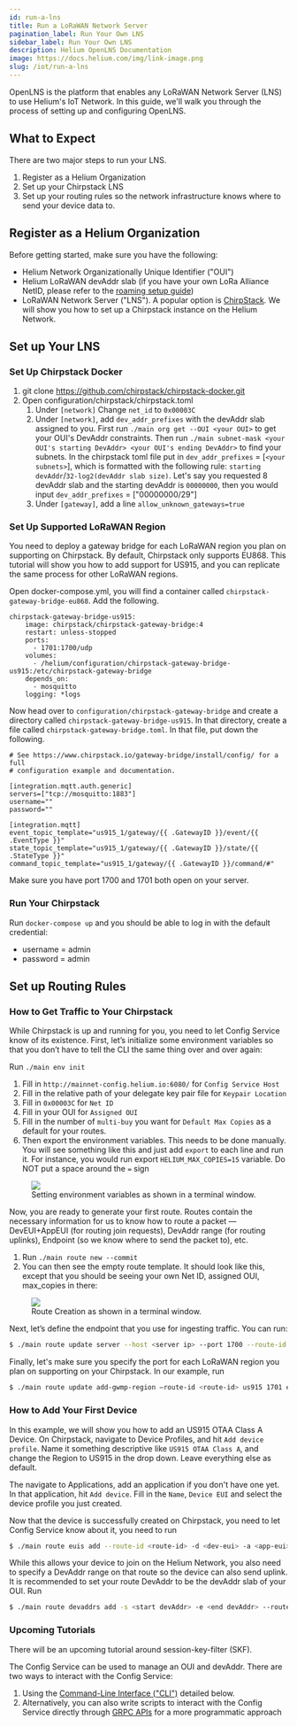 ```yaml
---
id: run-a-lns
title: Run a LoRaWAN Network Server
pagination_label: Run Your Own LNS
sidebar_label: Run Your Own LNS
description: Helium OpenLNS Documentation
image: https://docs.helium.com/img/link-image.png
slug: /iot/run-a-lns
---
```



OpenLNS is the platform that enables any LoRaWAN Network Server (LNS) to use Helium's IoT Network.
In this guide, we'll walk you through the process of setting up and configuring OpenLNS.

## What to Expect

There are two major steps to run your LNS.

1. Register as a Helium Organization
2. Set up your  Chirpstack LNS
3. Set up your routing rules so the network infrastructure knows where to send your device data to.

## Register as a Helium Organization

<!-- TODO: Description of necessary keys for configuration and what they do: (payer, owner, delegate) -->

Before getting started, make sure you have the following:

- Helium Network Organizationally Unique Identifier ("OUI")
- Helium LoRaWAN devAddr slab (if you have your own LoRa Alliance NetID, please refer to the
  [roaming setup guide](/iot/lorawan-roaming))
- LoRaWAN Network Server ("LNS"). A popular option is [ChirpStack](https://www.chirpstack.io). We
  will show you how to set up a Chirpstack instance on the Helium Network.

## Set up Your LNS

<!-- TODO: what is config service? -->

### Set Up Chirpstack Docker

1. git clone https://github.com/chirpstack/chirpstack-docker.git
2. Open configuration/chirpstack/chirpstack.toml
   1. Under `[network]` Change `net_id` to `0x00003C`
   2. Under `[network]`, add `dev_addr_prefixes` with the devAddr slab assigned to you. First run
      `./main org get --OUI <your OUI>` to get your OUI's DevAddr constraints. Then run
      `./main subnet-mask <your OUI's starting DevAddr> <your OUI's ending DevAddr>` to find your
      subnets. In the chirpstack toml file put in `dev_addr_prefixes` = [`<your subnets>`], which is
      formatted with the following rule: `starting devAddr`/`32-log2(devAddr slab size)`. Let's say
      you requested 8 devAddr slab and the starting devAddr is `00000000`, then you would input
      `dev_addr_prefixes` = ["00000000/29"]
   3. Under `[gateway]`, add a line `allow_unknown_gateways=true`

### Set Up Supported LoRaWAN Region

You need to deploy a gateway bridge for each LoRaWAN region you plan on supporting on Chirpstack. By
default, Chirpstack only supports EU868. This tutorial will show you how to add support for US915,
and you can replicate the same process for other LoRaWAN regions.

Open docker-compose.yml, you will find a container called `chirpstack-gateway-bridge-eu868`. Add the
following.

```
chirpstack-gateway-bridge-us915:
    image: chirpstack/chirpstack-gateway-bridge:4
    restart: unless-stopped
    ports:
      - 1701:1700/udp
    volumes:
      - /helium/configuration/chirpstack-gateway-bridge-us915:/etc/chirpstack-gateway-bridge
    depends_on:
      - mosquitto
    logging: *logs
```

Now head over to `configuration/chirpstack-gateway-bridge` and create a directory called
`chirpstack-gateway-bridge-us915`. In that directory, create a file called
`chirpstack-gateway-bridge.toml`. In that file, put down the following.

```
# See https://www.chirpstack.io/gateway-bridge/install/config/ for a full
# configuration example and documentation.

[integration.mqtt.auth.generic]
servers=["tcp://mosquitto:1883"]
username=""
password=""

[integration.mqtt]
event_topic_template="us915_1/gateway/{{ .GatewayID }}/event/{{ .EventType }}"
state_topic_template="us915_1/gateway/{{ .GatewayID }}/state/{{ .StateType }}"
command_topic_template="us915_1/gateway/{{ .GatewayID }}/command/#"
```

Make sure you have port 1700 and 1701 both open on your server.

### Run Your Chirpstack

Run `docker-compose up` and you should be able to log in with the default credential:

- username = admin
- password = admin

## Set up Routing Rules

### How to Get Traffic to Your Chirpstack

While Chirpstack is up and running for you, you need to let Config Service know of its existence.
First, let’s initialize some environment variables so that you don’t have to tell the CLI the same
thing over and over again:

Run `./main env init`

1.  Fill in `http://mainnet-config.helium.io:6080/` for `Config Service Host`
1.  Fill in the relative path of your delegate key pair file for `Keypair Location`
1.  Fill in `0x00003C` for `Net ID`
1.  Fill in your OUI for `Assigned OUI`
1.  Fill in the number of `multi-buy` you want for `Default Max Copies` as a default for your
    routes.
1.  Then export the environment variables. This needs to be done manually. You will see something
    like this and just add `export` to each line and run it. For instance, you would run export
    `HELIUM_MAX_COPIES=15` variable. Do NOT put a space around the `=` sign

<figure className="screensnippet-wrapper">
  <img
    src={useBaseUrl('img/open-lns/roaming-setup-env-variables.png')}
    style={{ maxHeight: 350, minWidth: 0, flex: '1 1 auto' }}
  />
  <figcaption>Setting environment variables as shown in a terminal window.</figcaption>
</figure>

Now, you are ready to generate your first route. Routes contain the necessary information for us to
know how to route a packet — DevEUI+AppEUI (for routing join requests), DevAddr range (for routing
uplinks), Endpoint (so we know where to send the packet to), etc.

1.  Run `./main route new --commit`
1.  You can then see the empty route template. It should look like this, except that you should be
    seeing your own Net ID, assigned OUI, max_copies in there:

<figure className="screensnippet-wrapper">
  <img
    src={useBaseUrl('img/open-lns/roaming-setup-generate-route.png')}
    style={{ maxHeight: 350, minWidth: 0, flex: '1 1 auto' }}
  />
  <figcaption>
    Route Creation as shown in a terminal window.
  </figcaption>
</figure>

Next, let’s define the endpoint that you use for ingesting traffic. You can run:

```bash
$ ./main route update server --host <server ip> --port 1700 --route-id <route-id> --commit
```

Finally, let's make sure you specify the port for each LoRaWAN region you plan on supporting on your
Chirpstack. In our example, run

```bash
$ ./main route update add-gwmp-region —route-id <route-id> us915 1701 eu868 1700 --commit
```

### How to Add Your First Device

In this example, we will show you how to add an US915 OTAA Class A Device. On Chirpstack, navigate
to Device Profiles, and hit `Add device profile`. Name it something descriptive like
`US915 OTAA Class A`, and change the Region to US915 in the drop down. Leave everything else as
default.

The navigate to Applications, add an application if you don't have one yet. In that application, hit
`Add device`. Fill in the `Name`, `Device EUI` and select the device profile you just created.

Now that the device is successfully created on Chirpstack, you need to let Config Service know about
it, you need to run

```bash
$ ./main route euis add --route-id <route-id> -d <dev-eui> -a <app-eui> --commit
```

While this allows your device to join on the Helium Network, you also need to specify a DevAddr
range on that route so the device can also send uplink. It is recommended to set your route DevAddr
to be the devAddr slab of your OUI. Run

```bash
$ ./main route devaddrs add -s <start devAddr> -e <end devAddr> --route-id <route-id> -- commit
```

### Upcoming Tutorials

There will be an upcoming tutorial around session-key-filter (SKF).

The Config Service can be used to manage an OUI and devAddr. There are two ways to interact with the
Config Service:

1. Using the [Command-Line Interface ("CLI")](https://github.com/helium/helium-config-service-cli)
   detailed below.
2. Alternatively, you can also write scripts to interact with the Config Service directly through
   [GRPC APIs](https://github.com/helium/proto/blob/master/src/service/iot_config.proto) for a more
   programmatic approach

<!-- TODO: Context on router & how it connects to chirpstack (scope of what needs to be built) -->

<!-- TODO: Link to Disk91’s companion solution guide: https://www.disk91.com/2022/technology/helium/installing-chirpstack-lorawan-network-server-for-helium/ -->
